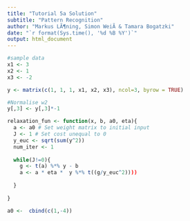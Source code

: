 ```yaml
---
title: "Tutorial 5a Solution"
subtitle: "Pattern Recognition"
author: "Markus LÃ¶ning, Simon WeiÃ & Tamara Bogatzki"
date: "`r format(Sys.time(), '%d %B %Y')`"
output: html_document
---
```

```r
#sample data
x1 <- 3 
x2 <- 1 
x3 <- -2 

y <- matrix(c(1, 1, 1, x1, x2, x3), ncol=3, byrow = TRUE)

#Normalise w2
y[,3] <- y[,3]*-1

relaxation_fun <- function(x, b, a0, eta){
  a <- a0 # Set weight matrix to initial input
  J <- 1 # Set cost unequal to 0
  y_euc <- sqrt(sum(y^2))
  num_iter <- 1
  
  while(J!=0){
    g <- t(a) %*% y - b
    a <- a * eta *  y %*% t((g/y_euc^2))))
    
  }
  
}
```

```r
a0 <-  cbind(c(1,-4))
```